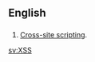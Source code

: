 ==English==

==={{initialism}}===
{{infl|en|initialism}}

# [[w:Cross-site scripting|Cross-site scripting]].

[[sv:XSS]]